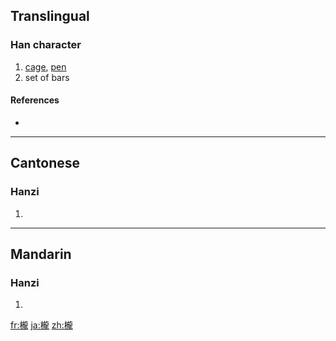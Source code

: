 {{also|栊}}
==Translingual==

===Han character===
{{Han char|rn=75|rad=木|as=16|sn=20|four=4191<sub>1</sub>|canj=木卜月心 (DYBP)}}

# [[cage]], [[pen]]
# set of bars

====References====
* {{Han ref|kx=0561.390|dkj=15868|dj=0950.250|hdz=21318.010|uh=6AF3|ud=27379|bh=F453|bd=62547}}

----

==Cantonese==

===Hanzi===
{{yue-hanzi|jyut=|y=lung4|sim=栊}}

# {{defn|Cantonese}}

----

==Mandarin==

===Hanzi===
{{cmn-hanzi|sim=栊|pin=[[lóng]] ([[long2]])|wg=lung<sup>2</sup>}}

# {{defn|Mandarin}}

[[fr:櫳]]
[[ja:櫳]]
[[zh:櫳]]